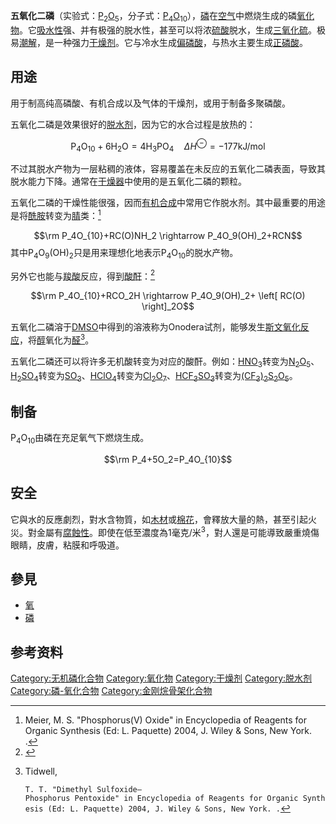 {{Chembox
|   Name = 十氧化四磷
|   ImageFile = Phosphorus-pentoxide-2D-dimensions.png
<!-- | ImageSize = 200px -->
|   ImageName = 十氧化四磷
|   ImageFile1 = Phosphorus-pentoxide-3D-balls.png
<!-- | ImageSize1 = 150px  -->
|   ImageName1 = 十氧化四磷
|   OtherNames = 氧化磷(V)<br />磷酸酐<!--
| [[Empirical_formula|Empirical formula]]
| P<sub>2</sub>O<sub>5</sub>
|-
 -->
| Section1 = {{Chembox Identifiers
| StdInChI_Ref = {{stdinchicite|changed|chemspider}}
| StdInChI = 1S/P6o5
/c1-11-5-12(2)8-13(3,6-11)10-14(4,7-11)9-12
| StdInChIKey_Ref = {{stdinchicite|correct|chemspider}}
| StdInChIKey = DLYUQMMRRRQYAE-UHFFFAOYSA-N
| ChEBI_Ref = {{ebicite|correct|EBI}}
| ChEBI = 37376
| SMILES = O=P13OP2(=O)OP(=O)(O1)OP(=O)(O2)O3
| CASNo_Ref = {{cascite|correct|CAS}}
| CASNo = 1314-56-3 
| CASNo2_Ref = {{cascite|changed|??}}
| CASNo2 = 16752-60-6
| CASNo2_Comment = (P<sub>4</sub>O<sub>10</sub>)
| PubChem = 14812
| ChemSpiderID_Ref = {{chemspidercite|correct|chemspider}}
| ChemSpiderID = 14128
| RTECS = TH3945000
  }}
| Section2 = {{Chembox Properties
|   Formula = P<sub>4</sub>O<sub>10</sub>
|   MolarMass = 283.889
|   Appearance = 白色粉末<br />[[吸水性|吸水性]]<br />刺激性气味
|   Density = 2.39 g/cm<sup>3</sup>
|   Solubility = 水解
|   MeltingPt = 569 °C
|   BoilingPt = 360 °C (昇華)
|   VaporPressure = 1 mmHg, 384 °C
  }}
| Section7 = {{Chembox Hazards
|   EUClass = 未列明
|   MainHazards = 強烈脫水性 (或吸水性)
|   NFPA-H = 3
|   NFPA-R = 3
|   NFPA-F = 1
|   NFPA-O = W
  }}
}}

'''五氧化二磷'''（实验式：[[磷|P]]<sub>2</sub>[[氧|O]]<sub>5</sub>，分子式：[[磷|P]]<sub>4</sub>[[氧|O]]<sub>10</sub>），[[磷|磷]]在[[空气|空气]]中燃烧生成的磷[[氧化物|氧化物]]。它[[吸水性|吸水性]]强、并有极强的脱水性，甚至可以将浓[[硫酸|硫酸]]脱水，生成[[三氧化硫|三氧化硫]]。极易[[潮解|潮解]]，是一种强力[[干燥剂|干燥剂]]。它与冷水生成[[偏磷酸|偏磷酸]]，与热水主要生成[[正磷酸|正磷酸]]。

== 用途 ==
用于制高纯高磷酸、有机合成以及气体的干燥剂，或用于制备多聚磷酸。

五氧化二磷是效果很好的[[失水反应|脱水剂]]，因为它的水合过程是放热的：
:<math>\mathrm{P_4O_{10}+6H_2O=4H_3PO_4}\quad\Delta H^{\ominus}\mathrm{=-177 kJ/mol}</math>

不过其脱水产物为一层粘稠的液体，容易覆盖在未反应的五氧化二磷表面，导致其脱水能力下降。通常在[[干燥器|干燥器]]中使用的是五氧化二磷的颗粒。

五氧化二磷的干燥性能很强，因而[[有机合成|有机合成]]中常用它作脱水剂。其中最重要的用途是将[[酰胺|酰胺]]转变为[[腈|腈]]类：<ref>Meier, M. S. "Phosphorus(V) Oxide" in Encyclopedia of Reagents for Organic Synthesis (Ed: L. Paquette) 2004, J. Wiley & Sons, New York. {{doi|10.1002/047084289}}.</ref>
:<math>\rm P_4O_{10}+RC(O)NH_2 \rightarrow P_4O_9(OH)_2+RCN</math>
其中P<sub>4</sub>O<sub>9</sub>(OH)<sub>2</sub>只是用来理想化地表示P<sub>4</sub>O<sub>10</sub>的脱水产物。

另外它也能与[[羧酸|羧酸]]反应，得到[[酸酐|酸酐]]：<ref>{{cite book|url=http://books.google.com/?id=pzRpQC7CO6sC&pg=PA1417|page=1417|title=Polymeric materials encyclopedia: C, Volume 2|editor=Joseph C. Salamone|publisher=CRC Press|year=1996|isbn=0-8493-2470-X}}</ref>
:<math>\rm P_4O_{10}+RCO_2H \rightarrow P_4O_9(OH)_2+ \left[ RC(O) \right]_2O</math>

五氧化二磷溶于[[二甲亚砜|DMSO]]中得到的溶液称为Onodera试剂，能够发生[[斯文氧化反应|斯文氧化反应]]，将[[醇|醇]]氧化为[[醛|醛]]<ref>Tidwell,
 T. T. "Dimethyl Sulfoxide–Phosphorus Pentoxide" in Encyclopedia of Reagents for Organic Synthesis (Ed: L. Paquette) 2004, J. Wiley & Sons, New York. {{doi|10.1002/047084289}}.</ref>。

五氧化二磷还可以将许多无机酸转变为对应的酸酐。例如：[[硝酸|HNO<sub>3</sub>]]转变为[[五氧化二氮|N<sub>2</sub>O<sub>5</sub>]]、[[硫酸|H<sub>2</sub>SO<sub>4</sub>]]转变为[[三氧化硫|SO<sub>3</sub>]]、[[高氯酸|HClO<sub>4</sub>]]转变为[[七氧化二氯|Cl<sub>2</sub>O<sub>7</sub>]]、[[三氟甲磺酸|HCF<sub>3</sub>SO<sub>3</sub>]]转变为[[三氟甲磺酸酐|(CF<sub>3</sub>)<sub>2</sub>S<sub>2</sub>O<sub>5</sub>]]。

== 制备 ==
P<sub>4</sub>O<sub>10</sub>由磷在充足氧气下燃烧生成。
:<math>\rm P_4+5O_2=P_4O_{10}</math>

== 安全 ==
它與水的反應劇烈，對水含物質，如[[木材|木材]]或[[棉花|棉花]]，會釋放大量的熱，甚至引起火災。對金屬有[[腐蝕性|腐蝕性]]。即使在低至濃度為1毫克/米<sup>3</sup>，對人還是可能導致嚴重燒傷眼睛，皮膚，粘膜和呼吸道。

==參見==
*[[氧|氧]]
*[[磷|磷]]
==参考资料==
{{reflist}}

{{无机磷化合物}} 
{{氧化物}}

[[Category:无机磷化合物|Category:无机磷化合物]]
[[Category:氧化物|Category:氧化物]]
[[Category:干燥剂|Category:干燥剂]]
[[Category:脱水剂|Category:脱水剂]]
[[Category:磷-氧化合物|Category:磷-氧化合物]]
[[Category:金刚烷骨架化合物|Category:金刚烷骨架化合物]]